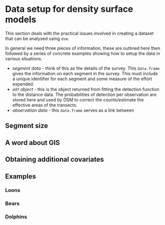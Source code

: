 # Data setup for density surface models

This section deals with the practical issues involved in creating a dataset that can be analysed using `dsm`.

In general we need three pieces of information, these are outlined here then followed by a series of concrete examples showing how to setup the data in various situations.

 * *segment data* - think of this as the details of the survey. This `data.frame` gives the information on each segment in the survey. This must include a unique identifier for each segment and some measure of the effort expended.
 * *`ddf` object* - this is the object returned from fitting the detection function to the distance data. The probabilities of detection per observation are stored here and used by DSM to correct the counts/estimate the effective areas of the transects.
 * *observation data* - this `data.frame` serves as a link between


## Segment size


## A word about GIS


## Obtaining additional covariates


## Examples

### Loons

### Bears

### Dolphins




